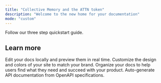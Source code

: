 ```yaml
---
title: "Collective Memory and the ATTN token"
description: "Welcome to the new home for your documentation"
mode: "custom"
---
```


<Card title="Get the Collective Memory app" icon="mobile" horizontal="false" href="/attn-token">
  Follow our three step quickstart guide.
</Card>

## Learn more

<Columns cols={2}>
  <Card title="The ATTN token" icon="coin-blank" href="/attn-token">
    Edit your docs locally and preview them in real time.
  </Card>
  <Card title="Collective Memory Q+A" icon="palette" href="/essentials/settings">
    Customize the design and colors of your site to match your brand.
  </Card>
  <Card title="Cash out your ATTNs" icon="map" href="/essentials/navigation">
    Organize your docs to help users find what they need and succeed with your product.
  </Card>
  <Card title="API documentation" icon="terminal" href="/api-reference/introduction">
    Auto-generate API documentation from OpenAPI specifications.
  </Card>
</Columns>

## 